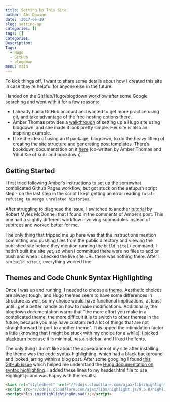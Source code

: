 ```yaml
---
title: Setting Up This Site
author: Abi Dawson
date: '2017-06-19'
slug: setting-up
categories: []
tags: []
Categories:
Description: 
Tags:
  - Hugo
  - GitHub
  - blogdown
menu: main
---
```


To kick things off, I want to share some details about how I created this site in case they're helpful for anyone else in the future. 

I landed on the GitHub/Hugo/blogdown workflow after some Google searching and went with it for a few reasons:  

* I already had a GitHub account and wanted to get more practice using git, and take advantage of the free hosting options there.
* Amber Thomas provides a [walkthrough](https://proquestionasker.github.io/blog/Making_Site/) of setting up a Hugo site using blogdown, and she made it look pretty simple. Her site is also an inspiring example.
* I like the idea of using an R package, blogdown, to do the heavy lifting of creating the site structure and generating post templates. There's bookdown documentation on it [here](https://bookdown.org/yihui/blogdown/) (co-written by Amber Thomas and Yihui Xie of knitr and bookdown).

## Getting Started

I first tried following Amber's instructions to set up the somewhat complicated Github Pages workflow, but got stuck on the setup.sh script step - on the last step in the script I kept getting an error reading `fatal: refusing to merge unrelated histories`. 

After struggling to diagnose the issue, I switched to another [tutorial](http://robertmyles.github.io/2017/02/01/how-to-make-a-github-pages-blog-with-rstudio-and-hugo/) by Robert Myles McDonnell that I found in the comments of Amber's post. This one had a slightly different workflow involving submodules instead of subtrees and worked better for me. 

The only thing that tripped me up here was that the instructions mention committing and pushing files from the public directory and viewing the published site before they mention running the `build_site()` command. I hadn't built the site yet, so when I committed there were no files to add or push and when I checked the live site URL there was nothing there. After I ran `build_site()`, everything worked fine.

## Themes and Code Chunk Syntax Highlighting

Once I was up and running, I needed to choose a [theme](https://themes.gohugo.io/). Aesthetic choices are always tough, and Hugo themes seem to have some differences in structure as well, so my choice would have functional implications, at least until I get a better handle on how to make modifications. Additionally, the blogdown documentation warns that "the more effort you make in a complicated theme, the more difficult it is to switch to other themes in the future, because you may have customized a lot of things that are not straightforward to port to another theme". This upped the intimidation factor a little (knowing that I might be stuck with my choice for a while). I picked [blackburn](https://themes.gohugo.io/blackburn/) because it is minimal, has a sidebar, and I liked the fonts. 

The only thing I didn't like about the appearance of my site after installing the theme was the code syntax highlighting, which had a black background and looked jarring within a blog post. After some googling I found [this GitHub issue](https://github.com/rstudio/blogdown/issues/10) which helped me understand the [Hugo documentation on syntax highlighting](https://gohugo.io/extras/highlighting/). I added these lines to my header.html file to use Highlight.js and was happy with the results.

``` html
<link rel="stylesheet" href="//cdnjs.cloudflare.com/ajax/libs/highlight.js/9.6.0/styles/default.min.css">
<script src="//cdnjs.cloudflare.com/ajax/libs/highlight.js/9.6.0/highlight.min.js"></script>
<script>hljs.initHighlightingOnLoad();</script>

```